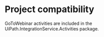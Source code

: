 ﻿# Project compatibility

GoToWebinar activities are included in the
                UiPath.IntegrationService.Activities package.




|  |
| ---
